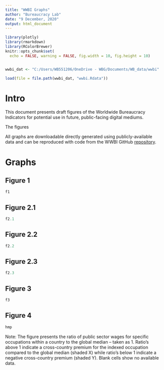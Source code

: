 ```yaml
---
title: "WWBI Graphs"
author: "Bureaucracy Lab"
date: "9 December, 2020"
output: html_document
---
```


```r
library(plotly)
library(rmarkdown)
library(RColorBrewer)
knitr::opts_chunk$set(
  echo = FALSE, warning = FALSE, fig.width = 10, fig.height = 10)


wwbi_dat <- "C:/Users/WB551206/OneDrive - WBG/Documents/WB_data/wwbi"

load(file = file.path(wwbi_dat, "wwbi.Rdata"))

```

# Intro

This document presents draft figures of the Worldwide Bureaucracy Indicators for potential use in future, public-facing digital mediums.

The figures 

All graphs are downloadable directly generated using publicly-available data and can be reproduced with code from the WWBI GitHub [repository](https://github.com/worldbank/Worldwide-Bureaucracy-Indicators).



# Graphs 

## Figure 1
```r
f1
```

## Figure 2.1
```r
f2.1
```


## Figure 2.2
```r
f2.2
```

## Figure 2.3
```r
f2.3
```

## Figure 3
```r
f3
```

## Figure 4
```r
hmp
```

Note: The figure presents the ratio of public sector wages for specific occupations within a country to the global median – taken as 1.  Ratio’s above 1 indicate a cross-country premium for the indexed occupation compared to the global median (shaded X) while ratio’s below 1 indicate a negative cross-country premium (shaded Y). Blank cells show no available data.
